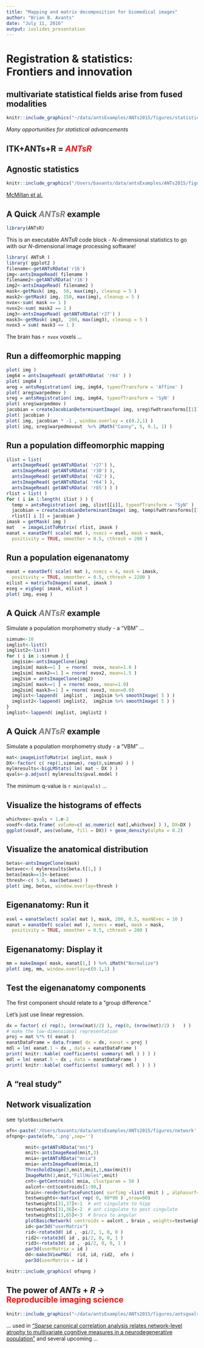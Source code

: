 ```yaml
---
title: "Mapping and matrix decomposition for biomedical images"
author: "Brian B. Avants"
date: "July 11, 2016"
output: ioslides_presentation
---
```


# Registration & statistics:<br /> Frontiers and innovation


## multivariate statistical fields arise from fused modalities

```r
knitr::include_graphics("~/data/antsExamples/ANTs2015/figures/statisticalfields.png")
```

*Many opportunities for statistical advancements*

## ITK+ANTs+R = <span style="color:red;">*ANTsR*</span>

## Agnostic statistics

```r
knitr::include_graphics("/Users/bavants/data/antsExamples/ANTs2015/figures/antsrex.jpg")
```

[McMillan et al.](http://www.ncbi.nlm.nih.gov/pmc/articles/PMC3961542/)

## A Quick <span style="color:grey;">*ANTsR*</span> example
```r
library(ANTsR)
```

This is an executable *ANTsR* code block - *N*-dimensional statistics to go with
our *N*-dimensional image processing software!
```r
library( ANTsR )
library( ggplot2 )
filename<-getANTsRData('r16')
img<-antsImageRead( filename )
filename2<-getANTsRData('r16')
img2<-antsImageRead( filename2 )
mask<-getMask( img,  50, max(img), cleanup = 5 )
mask2<-getMask( img, 150, max(img), cleanup = 5 )
nvox<-sum( mask == 1 )
nvox2<-sum( mask2 == 1 )
img3<-antsImageRead( getANTsRData('r27') )
mask3<-getMask( img3,  200, max(img3), cleanup = 5 )
nvox3 = sum( mask3 == 1 )
```
The brain has `r nvox` voxels ...


## Run a diffeomorphic mapping

```r
plot( img )
img64 = antsImageRead( getANTsRData( 'r64' ) )
plot( img64 )
areg = antsRegistration( img, img64, typeofTransform = 'Affine' )
plot( areg$warpedmov )
sreg = antsRegistration( img, img64, typeofTransform = 'SyN' )
plot( sreg$warpedmov )
jacobian = createJacobianDeterminantImage( img, sreg$fwdtransforms[[1]], 1 )
plot( jacobian )
plot( img, jacobian * -1 , window.overlay = c(0.2,1) )
plot( img, sreg$warpedmovout  %>% iMath("Canny", 5, 0.1, 1) )
```


## Run a population diffeomorphic mapping

```r
ilist = list( 
  antsImageRead( getANTsRData( 'r27') ),
  antsImageRead( getANTsRData( 'r30') ),
  antsImageRead( getANTsRData( 'r62') ),
  antsImageRead( getANTsRData( 'r64') ),
  antsImageRead( getANTsRData( 'r85') ) )
rlist = list( )
for ( i in 1:length( ilist ) ) {
  temp = antsRegistration( img, ilist[[i]], typeofTransform = "SyN" )
  jacobian = createJacobianDeterminantImage( img, temp$fwdtransforms[[1]], 1)
  rlist[[ i ]] = jacobian }
imask = getMask( img )
mat   = imageListToMatrix( rlist, imask )
eanat = eanatDef( scale( mat ), nvecs = esel, mask = mask,
  positivity = TRUE, smoother = 0.5, cthresh = 200 )
```

## Run a population eigenanatomy

```r
eanat = eanatDef( scale( mat ), nvecs = 4, mask = imask,
  positivity = TRUE, smoother = 0.5, cthresh = 2200 )
eilist = matrixToImages( eanat, imask )
eseg = eigSeg( imask, eilist )
plot( img, eseg )
```



## A Quick <span style="color:grey;">*ANTsR*</span> example

Simulate a population morphometry study - a "VBM" ...
```r
simnum<-10
imglist<-list()
imglist2<-list()
for ( i in 1:simnum ) {
  img1sim<-antsImageClone(img)
  img1sim[ mask==1 ]  = rnorm(  nvox, mean=1.0 )
  img1sim[ mask2==1 ] = rnorm( nvox2, mean=1.5 )
  img2sim = antsImageClone(img2)
  img2sim[ mask==1 ] = rnorm( nvox, mean=1.0)
  img2sim[ mask3==1 ] = rnorm( nvox3, mean=0.0)
  imglist<-lappend(  imglist ,  img1sim %>% smoothImage( 5 ) )
  imglist2<-lappend( imglist2,  img2sim %>% smoothImage( 5 ) )
}
imglist<-lappend( imglist, imglist2 )
```

## A Quick <span style="color:grey;">*ANTsR*</span> example

Simulate a population morphometry study - a "VBM" ...
```r
mat<-imageListToMatrix( imglist, mask )
DX<-factor( c( rep(1,simnum), rep(0,simnum) ) )
mylmresults<-bigLMStats( lm( mat ~ DX ) )
qvals<-p.adjust( mylmresults$pval.model )
```
The minimum q-value is `r min(qvals)` ...

## Visualize the histograms of effects
```r
whichvox<-qvals < 1.e-2
voxdf<-data.frame( volume=c( as.numeric( mat[,whichvox] ) ), DX=DX )
ggplot(voxdf, aes(volume, fill = DX)) + geom_density(alpha = 0.2)
```

## Visualize the anatomical distribution
```r
betas<-antsImageClone(mask)
betavec<-( mylmresults$beta.t[1,] )
betas[mask==1]<-betavec
thresh<-c( 5.0, max(betavec) )
plot( img, betas, window.overlay=thresh )
```


## Eigenanatomy: Run it

```r
esel = eanatSelect( scale( mat ), mask, 200, 0.5, maxNEvec = 10 )
eanat = eanatDef( scale( mat ), nvecs = esel, mask = mask,
  positivity = TRUE, smoother = 0.5, cthresh = 200 )
```

## Eigenanatomy: Display it

```r
mm = makeImage( mask, eanat[1,] ) %>% iMath("Normalize")
plot( img, mm, window.overlay=c(0.1,1) )
```

## Test the eigenanatomy components

The first component should relate to a "group difference."

Let's just use linear regression.

```r
dx = factor( c( rep(1, (nrow(mat)/2) ), rep(0, (nrow(mat)/2) )   ) )
# make the low-dimensional representation
proj = mat %*% t( eanat )
eanatDataFrame = data.frame( dx = dx, eanat = proj )
mdl = lm( eanat.1 ~ dx , data = eanatDataFrame )
print( knitr::kable( coefficients( summary( mdl ) ) ) )
mdl = lm( eanat.5 ~ dx , data = eanatDataFrame )
print( knitr::kable( coefficients( summary( mdl ) ) ) )
```


## A "real study"


## Network visualization
see `?plotBasicNetwork`
```r
ofn<-paste('/Users/bavants/data/antsExamples/ANTs2015/figures/network',sep='')
ofnpng<-paste(ofn,'.png',sep='')
```

```r
       mnit<-getANTsRData("mni")
       mnit<-antsImageRead(mnit,3)
       mnia<-getANTsRData("mnia")
       mnia<-antsImageRead(mnia,3)
       ThresholdImage(3,mnit,mnit,1,max(mnit))
       ImageMath(3,mnit,"FillHoles",mnit)
       cnt<-getCentroids( mnia, clustparam = 50 )
       aalcnt<-cnt$centroids[1:90,]
       brain<-renderSurfaceFunction( surfimg =list( mnit ) , alphasurf=0.1 ,smoothsval = 1.5 )
       testweights<-matrix( rep( 0, 90*90 ) ,nrow=90)
       testweights[31,37]<-1  # ant cingulate to hipp
       testweights[31,36]<-2  # ant cingulate to post cingulate
       testweights[11,65]<-3  # broca to angular
       plotBasicNetwork( centroids = aalcnt , brain , weights=testweights )
       id<-par3d("userMatrix")
       rid<-rotate3d( id , -pi/2, 1, 0, 0 )
       rid2<-rotate3d( id , pi/2, 0, 0, 1 )
       rid3<-rotate3d( id , -pi/2, 0, 0, 1 )
       par3d(userMatrix = id )
       dd<-make3ViewPNG(  rid, id, rid2,  ofn )
       par3d(userMatrix = id )
```


```r
knitr::include_graphics( ofnpng )
```       

## The power of *ANTs* $+$ *R* $\rightarrow$<br /> <span style="color:red;">**Reproducible imaging science**</span>


```r
knitr::include_graphics("~/data/antsExamples/ANTs2015/figures/antsgoals.png")
```

... used in ["Sparse canonical correlation analysis relates network-level atrophy to multivariate cognitive measures in a neurodegenerative population"](http://www.ncbi.nlm.nih.gov/pubmed/24096125) and several upcoming ...

